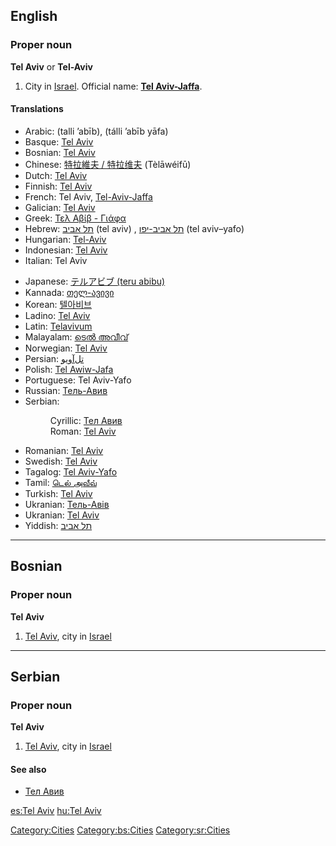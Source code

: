 ==English==

===Proper noun===
{{wikipedia}}
'''Tel Aviv''' or '''Tel-Aviv'''

# City in [[Israel]]. Official name: '''[[Tel Aviv-Jaffa]]'''.

====Translations====
{{top}}
* Arabic: {{Arab|[[تل أبيب]]}} (talli ’abīb), {{Arab|[[تل أبيب يافا]]}} (tálli ’abīb  yāfa)
* Basque: [[Tel Aviv]]
* Bosnian: [[Tel Aviv#Bosnian|Tel Aviv]] {{m}}
* Chinese: [[特拉維夫 / 特拉维夫]] (Tèlāwéifū)
* Dutch: [[Tel Aviv]]
* Finnish: [[Tel Aviv]]
* French: Tel Aviv, [[Tel-Aviv-Jaffa]]
* Galician: [[Tel Aviv]]
* Greek: [[Τελ Αβίβ - Γιάφα]]
* Hebrew: [[תל אביב]] (tel aviv) {{f}}, [[תל אביב-יפו]] (tel aviv–yafo)
* Hungarian: [[Tel-Aviv]]
* Indonesian: [[Tel Aviv]]
* Italian: Tel Aviv {{f}}
{{mid}}
* Japanese: [[テルアビブ (teru abibu)]]
* Kannada: [[თელ-ავივი]]
* Korean: [[텔아비브]]
* Ladino: [[Tel Aviv]]
* Latin: [[Telavivum]]
* Malayalam: [[ടെല്‍ അവീവ്]]
* Norwegian: [[Tel Aviv]]
* Persian: [[تل‌آویو]]
* Polish: [[Tel Awiw-Jafa]]
* Portuguese: Tel Aviv-Yafo
* Russian: [[Тель-Авив]] {{unicode|(Tɛl’-Avív)}} {{m}}
* Serbian:
*: Cyrillic: [[Тел Авив#Serbian|Тел Авив]] {{m}}
*: Roman: [[Tel Aviv#Serbian|Tel Aviv]] {{m}}
* Romanian: [[Tel Aviv]]
* Swedish: [[Tel Aviv]]
* Tagalog: [[Tel Aviv-Yafo]] 
* Tamil: [[டெல் அவீவ்]] 
* Turkish: [[Tel Aviv]]
* Ukranian: [[Тель-Авів]]
* Ukranian: [[Tel Aviv]]
* Yiddish: [[תל אביב]] 
{{bottom}}

[[Category:Cities]]

----

==Bosnian==

===Proper noun===
'''Tel Aviv''' {{m}}

# [[Tel Aviv]], city in [[Israel]]

[[Category:bs:Cities]]

----

==Serbian==

===Proper noun===
'''Tel Aviv''' {{m}}

# [[Tel Aviv]], city in [[Israel]]

====See also====
* [[Тел Авив#Serbian|Тел Авив]]

[[Category:sr:Cities]]

[[es:Tel Aviv]]
[[hu:Tel Aviv]]